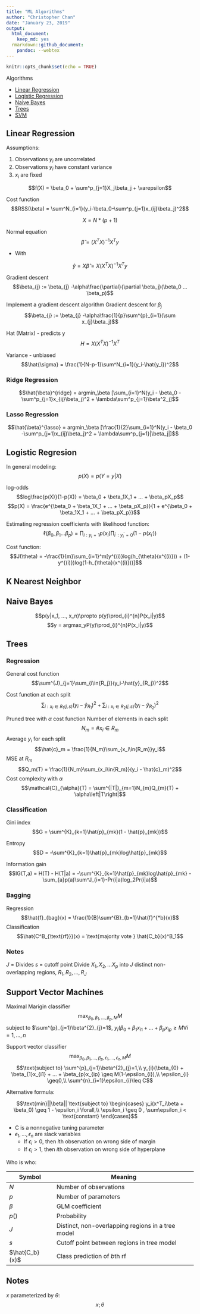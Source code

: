 ```yaml
---
title: "ML Algorithms"
author: "Christopher Chan"
date: "January 23, 2019"
output:
  html_document:
    keep_md: yes
  rmarkdown::github_document:
    pandoc: --webtex
---
```


```r
knitr::opts_chunk$set(echo = TRUE)
```
Algorithms

* [Linear Regression](#lin_reg)
* [Logistic Regression](#log_reg)
* [Naive Bayes](#nb)
* [Trees](#trees)
* [SVM](#svm)

## Linear Regression {#linear_regression}
Assumptions:

1. Observations $y_i$ are uncorrelated
2. Observations $y_i$ have constant variance
3. $x_i$ are fixed

$$f(X) = \beta_0 + \sum^p_{j=1}X_j\beta_j + \varepsilon$$

Cost function
$$RSS(\beta) = \sum^N_{i=1}(y_i-\beta_0-\sum^p_{j=1}x_{ij}\beta_j)^2$$

$$X = N * (p+1)$$

Normal equation
$$\hat{\beta} = (X^TX)^{-1}X^Ty$$

* With 

$$\hat{y} = X\hat{\beta} = X(X^{T}X)^{-1}X^{T}y$$


Gradient descent
$$\beta_{j} := \beta_{j} -\alpha\frac{\partial}{\partial \beta_j}(\beta_0 ... \beta_p)$$

Implement a gradient descent algorithm
Gradient descent for $\beta_j$
$$\beta_{j} := \beta_{j} -\alpha\frac{1}{p}\sum^{p}_{i=1}(\sum x_{j}\beta_j)$$

Hat (Matrix) - predicts y
$$H = X(X^TX)^{-1}X^T$$

Variance - unbiased 
$$\hat{\sigma} = \frac{1}{N-p-1}\sum^N_{i=1}(y_i-\hat{y_i})^2$$

### Ridge Regression

$$\hat{\beta}^{ridge} = argmin_\beta [\sum_{i=1}^N(y_i - \beta_0 -\sum^p_{j=1}x_{ij}\beta_j)^2 + \lambda\sum^p_{j=1}\beta^2_j]$$

### Lasso Regression

$$\hat{\beta}^{lasso} = argmin_\beta [\frac{1}{2}\sum_{i=1}^N(y_i - \beta_0 -\sum^p_{j=1}x_{ij}\beta_j)^2 + \lambda\sum^p_{j=1}|\beta_j|]$$


## Logistic Regresion {#logistic_regression}

In general modeling:
$$p(X) = p(Y=y|X)$$

log-odds
$$log\frac{p(X)}{1-p(X)} = \beta_0 + \beta_1X_1 + ... + \beta_pX_p$$
$$p(X) = \frac{e^{\beta_0 + \beta_1X_1 + ... + \beta_pX_p}}{1 + e^{\beta_0 + \beta_1X_1 + ... + \beta_pX_p}}$$

Estimating regression coefficients with likelihood function:
$$\ell(\beta_0, \beta_1 ... \beta_p) = \prod_{i:y_i=1}p(x_i) \prod_{i^{'}:y_i^{'}=0} (1-p(x_{i^{'}}))$$

Cost function:
$$J(\theta) = -\frac{1}{m}\sum_{i=1}^m[y^{(i)}log(h_{\theta}(x^{(i)})) + (1-y^{(i)})log(1-h_{\theta}(x^{(i)}))]$$

## K Nearest Neighbor




## Naive Bayes {#nb}

$$p(y|x_1, ..., x_n)\propto p(y)\prod_{i}^{n}P(x_i|y)$$
$$y = argmax_yP(y)\prod_{i}^{n}P(x_i|y)$$

## Trees {#trees}

### Regression
General cost function
$$\sum^{J}_{j=1}\sum_{i\in{R_j}}(y_i-\hat{y}_{R_j})^2$$

Cost function at each split
$$\sum_{i: x_i\in{R_1}(j,s)}(y_i-\hat{y}_{R_1})^2 + \sum_{i: x_i\in{R_2}(j,s)}(y_i-\hat{y}_{R_2})^2$$

Pruned tree with $\alpha$ cost function
Number of elements in each split
$$N_m = \#{x_i\in{R_m}}$$
Average $y_i$ for each split
$$\hat{c}_m = \frac{1}{N_m}\sum_{x_i\in{R_m}}y_i$$
MSE at $R_m$
$$Q_m(T) = \frac{1}{N_m}\sum_{x_i\in{R_m}}(y_i - \hat{c}_m)^2$$
Cost complexity with $\alpha$
$$\mathcal{C}_{\alpha}(T) = \sum^{|T|}_{m=1}N_{m}Q_{m}(T) + \alpha\left|T\right|$$

### Classification
Gini index
$$G = \sum^{K}_{k=1}\hat{p}_{mk}(1 - \hat{p}_{mk})$$

Entropy
$$D = -\sum^{K}_{k=1}\hat{p}_{mk}log\hat{p}_{mk}$$

Information gain
$$IG(T,a) = H(T) - H(T|a) = -\sum^{K}_{k=1}\hat{p}_{mk}log\hat{p}_{mk} - \sum_{a}p(a)\sum^J_{i=1}-Pr(i|a)log_2Pr(i|a)$$


### Bagging
Regression
$$\hat{f}_{bag}(x) = \frac{1}{B}\sum^{B}_{b=1}\hat{f}^{*b}(x)$$
Classification
$$\hat{C^B_{\text{rf}}}(x) = \text{majority vote } \hat{C_b}(x)^B_1$$

### Notes
$J$ = Divides
$s$ = cutoff point
Divide $X_1, X_2, ... X_p$ into $J$ distinct non-overlapping regions, $R_1, R_2, ..., R_J$


## Support Vector Machines {#svm}

Maximal Marigin classifier
$$\max_{\beta_{0}, \beta_{1},...,\beta_{p},M}M$$
subject to $\sum^{p}_{j=1}\beta^{2}_{j}=1$, $y_{i}(\beta_{0} + \beta_{1}x_{i1} + ... + \beta_{p}x_{ip} \geq M \forall i = 1, ..., n$

Support vector classifier
$$\max_{\beta_{0}, \beta_{1},...,\beta_{p},\epsilon_{1},..., \epsilon_{n}, M}M$$
$$\text{subject to} \sum^{p}_{j=1}\beta^{2}_{j}=1,\\ 
y_{i}(\beta_{0} + \beta_{1}x_{i1} + ... + \beta_{p}x_{ip} \geq M(1-\epsilon_{i}),\\ 
\epsilon_{i} \geq0,\\  
\sum^{n}_{i=1}\epsilon_{i}\leq C$$

Alternative formula:

$$\text{min}||\beta|| \text{subject to}
\begin{cases} 
y_i(x^T_i\beta + \beta_0) \geq 1 - \epsilon_i \forall,\\
\epsilon_i \geq 0 , \sum\epsilon_i < \text{constant}
\end{cases}$$


* C is a nonnegative tuning parameter
* $\epsilon_{1}, ..., \epsilon_{n}$ are slack variables
    + If $\epsilon_{i} > 0$, then $i$th observation on wrong side of margin
    + If $\epsilon_{i} > 1$, then $i$th observation on wrong side of hyperplane

Who is who:

Symbol          | Meaning
----------------|-----------------------------
$N$             | Number of observations
$p$             | Number of parameters
$\beta$         | GLM coefficient
$p()$           | Probability
$J$             | Distinct, non-overlapping regions in a tree model
$s$             | Cutoff point between regions in tree model
$\hat{C_b}(x)$  | Class prediction of *b*th rf

## Notes
$x$ parameterized by $\theta$: $$x;\theta$$
